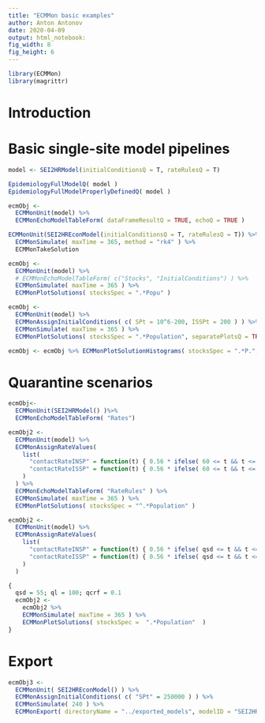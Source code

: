 ```yaml
---
title: "ECMMon basic examples"
author: Anton Antonov
date: 2020-04-09
output: html_notebook:
fig_width: 8
fig_height: 6
---
```


```r
library(ECMMon)
library(magrittr)
```

# Introduction

# Basic single-site model pipelines

```r
model <- SEI2HRModel(initialConditionsQ = T, rateRulesQ = T)

EpidemiologyFullModelQ( model )
EpidemiologyFullModelProperlyDefinedQ( model )
```

```r
ecmObj <- 
  ECMMonUnit(model) %>% 
  ECMMonEchoModelTableForm( dataFrameResultQ = TRUE, echoQ = TRUE )
```

```r
ECMMonUnit(SEI2HREconModel(initialConditionsQ = T, rateRulesQ = T)) %>% 
  ECMMonSimulate( maxTime = 365, method = "rk4" ) %>% 
  ECMMonTakeSolution
```

```r
ecmObj <- 
  ECMMonUnit(model) %>% 
  # ECMMonEchoModelTableForm( c("Stocks", "InitialConditions") ) %>% 
  ECMMonSimulate( maxTime = 365 ) %>% 
  ECMMonPlotSolutions( stocksSpec = ".*Popu" )
```

```r
ecmObj <- 
  ECMMonUnit(model) %>% 
  ECMMonAssignInitialConditions( c( SPt = 10^6-200, ISSPt = 200 ) ) %>% 
  ECMMonSimulate( maxTime = 365 ) %>% 
  ECMMonPlotSolutions( stocksSpec = ".*Population", separatePlotsQ = TRUE, stockDescriptionsQ = TRUE, ncol = 2, scales = "free" )
```

```r
ecmObj <- ecmObj %>% ECMMonPlotSolutionHistograms( stocksSpec = ".*P.", maxTime = 500, bins = 20, ncol = 3, stockDescriptionsQ = TRUE, scales = "free"  )
```

# Quarantine scenarios

```r
ecmObj<- 
  ECMMonUnit(SEI2HRModel() )%>%
  ECMMonEchoModelTableForm( "Rates")
```

```r
ecmObj2 <- 
  ECMMonUnit(model) %>% 
  ECMMonAssignRateValues( 
    list( 
      "contactRateINSP" = function(t) { 0.56 * ifelse( 60 <= t && t <= 60 + 56, 0.25, 1 ) },
      "contactRateISSP" = function(t) { 0.56 * ifelse( 60 <= t && t <= 60 + 56, 0.25, 1 ) }
    ) 
  ) %>% 
  ECMMonEchoModelTableForm( "RateRules" ) %>% 
  ECMMonSimulate( maxTime = 365 ) %>% 
  ECMMonPlotSolutions( stocksSpec = "^.*Population" )
```

```r
ecmObj2 <- 
  ECMMonUnit(model) %>% 
  ECMMonAssignRateValues( 
    list( 
      "contactRateINSP" = function(t) { 0.56 * ifelse( qsd <= t && t <= qsd + ql, qcrf, 1 ) },
      "contactRateISSP" = function(t) { 0.56 * ifelse( qsd <= t && t <= qsd + ql, qcrf, 1 ) }
    ) 
  ) 
```

```r
{ 
  qsd = 55; ql = 100; qcrf = 0.1
  ecmObj2 <- 
    ecmObj2 %>% 
    ECMMonSimulate( maxTime = 365 ) %>% 
    ECMMonPlotSolutions( stocksSpec =  ".*Population"  )
}
```

# Export

```r
ecmObj3 <- 
  ECMMonUnit( SEI2HREconModel() ) %>% 
  ECMMonAssignInitialConditions( c( "SPt" = 250000 ) ) %>% 
  ECMMonSimulate( 240 ) %>% 
  ECMMonExport( directoryName = "../exported_models", modelID = "SEI2HR-Quarantine", fileNamePrefix = "quarantine1-" )
```



